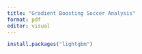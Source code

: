 ```yaml
---
title: "Gradient Boosting Soccer Analysis"
format: pdf
editor: visual
---
```


```r
install.packages("lightgbm")
```
